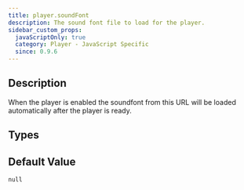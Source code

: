 ```yaml
---
title: player.soundFont
description: The sound font file to load for the player.
sidebar_custom_props:
  javaScriptOnly: true
  category: Player - JavaScript Specific
  since: 0.9.6
---
```


<SinceBadge since="0.9.6" />


## Description
When the player is enabled the soundfont from this URL will be loaded automatically after the player is ready.

<PropertyDescription showJson={true} />

## Types

<TypeTable>
    <TypeRow name={"string"} />
</TypeTable>

## Default Value

`null`
